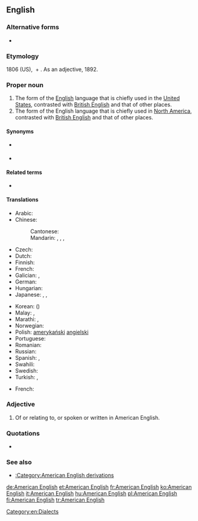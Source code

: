 ==English==
{{wikipedia}}

===Alternative forms===
* {{l|en|American-English}} {{qualifier|esp. adjective}}

===Etymology===
1806 (US), {{m|en|American}} + {{m|en|English}}. As an adjective, 1892.

===Proper noun===
{{en-proper noun}}

# The form of the [[English]] language that is chiefly used in the [[United States]], contrasted with [[British English]] and that of other places.
# The form of the English language that is chiefly used in [[North America]], contrasted with [[British English]] and that of other places.

====Synonyms====
* {{sense|English of North America}} {{l|en|North American English}}
* {{l|en|AmE}}

====Related terms====
* {{l|en|British English}}

====Translations====
{{trans-top|English of the United States}}
* Arabic: {{t|ar|اَلْإِنْجِلِيزِيَّة اَلْأَمْرِيكِيَّة|f|tr=al-ʾingilīziyya l-ʾamrīkiyya}}
* Chinese:
*: Cantonese: {{t|yue|美國英語|tr=mei gwok jīng jyu|sc=Hani}}
*: Mandarin: {{t+|cmn|美國英語|sc=Hani}}, {{t+|cmn|美国英语|tr=Měiguó Yīngyǔ|sc=Hani}}, {{t|cmn|美式英語|sc=Hani}}, {{t|cmn|美式英语|tr=Měishì Yīngyǔ|sc=Hani}}
* Czech: {{t|cs|americká angličtina|f}}
* Dutch: {{t|nl|Amerikaans-Engels}}
* Finnish: {{t+|fi|amerikanenglanti}}
* French: {{t+|fr|anglais américain|m}}
* Galician: {{t|gl|inglés estadounidense|m}}, {{t|gl|inglés americano|m}}
* German: {{t|de|Amerikanisches Englisch}}
* Hungarian: {{t+|hu|amerikai angol}}
* Japanese: {{t|ja|アメリカ英語|tr=Amerika Eigo}}, {{t|ja|米英語|tr=Bei-Eigo}}, {{t+|ja|米語|tr=Beigo}}
{{trans-mid}}
* Korean: {{t|ko|미국 영어|tr=Miguk Yeong-eo|sc=Hang}} ({{t+|ko|美國英語|sc=Hani}})
* Malay: {{t|ms|bahasa Inggeris Amerika}}, {{t|ms|Inggeris Amerika}}
* Marathi: {{t|mr|अमेरिकन इंग्रजी|f|tr=amerikana iṃgrazī|sc=Deva}}, {{t|mr|अमेरिकन इंग्लिश|f|tr=amerikana iṃgliśa|sc=Deva}}
* Norwegian: {{t|no|amerikansk-engelsk}}
* Polish: [[amerykański]] [[angielski]]
* Portuguese: {{t+|pt|inglês americano|m}}
* Romanian: {{t|ro|engleza americana|f|f-p|alt=engleză americană}}
* Russian: {{t|ru|америка́нский англи́йский|m}}
* Spanish: {{t|es|inglés estadounidense|m}}, {{t|es|inglés americano|m}}
* Swahili: {{t|sw|Kiingereza cha Kimarekani}}
* Swedish: {{t+|sv|amerikansk engelska}}
* Turkish: {{t+|tr|Amerikan İngilizcesi}}, {{t+|tr|Amerikanca}}
{{trans-bottom}}

{{trans-top|North American English}}
* French: {{t+|fr|anglais américain|m}}
{{trans-mid}}
{{trans-bottom}}

===Adjective===
{{en-adj}}

# Of or relating to, or spoken or written in American English.

===Quotations===
* {{seeCites}}

===See also===
* [[:Category:American English derivations]]

[[Category:en:Dialects]]

[[de:American English]]
[[et:American English]]
[[fr:American English]]
[[ko:American English]]
[[it:American English]]
[[hu:American English]]
[[pl:American English]]
[[fi:American English]]
[[tr:American English]]
